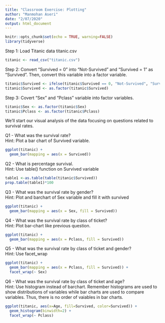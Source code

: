 ```yaml
---
title: "Classroom Exercise: Plotting"
author: "Manmohan Aseri"
date: "2/07/2020"
output: html_document
---
```


```r
knitr::opts_chunk$set(echo = TRUE, warning=FALSE)
library(tidyverse)
```



Step 1: Load Titanic data titanic.csv
```r
titanic <- read_csv("titanic.csv")
```

Step 2: Convert "Survived = 0" into "Not-Survived" and "Survived = 1" as "Survived". Then, convert this variable into a factor variable.
```r
titanic$Survived <- ifelse(titanic$Survived == 0, "Not-Survived", "Survived")
titanic$Survived <- as.factor(titanic$Survived)
```

Step 3: Covert "Sex" and "Pclass" variable into factor variables.
```r
titanic$Sex <- as.factor(titanic$Sex)
titanic$Pclass <- as.factor(titanic$Pclass)
```


We'll start our visual analysis of the data focusing on questions related to survival rates. 

Q1 - What was the survival rate? <br>
Hint: Plot a bar chart of Survived variable.
```r
ggplot(titanic) + 
  geom_bar(mapping = aes(x = Survived))
```



Q2 - What is percentage survival. <br>
Hint: Use table() function on Survived variable
```r
table1 <-as.table(table(titanic$Survived))
prop.table(table1)*100
```


Q3 - What was the survival rate by gender? <br>
Hint: Plot and barchart of Sex variable and fill it with survived

```r
ggplot(titanic) + 
  geom_bar(mapping = aes(x = Sex, fill = Survived))
```


Q4 - What was the survival rate by class of ticket? <br>
Hint: Plot bar-chart like previous question. 
```r
ggplot(titanic) + 
  geom_bar(mapping = aes(x = Pclass, fill = Survived))
```

Q5 - What was the survival rate by class of ticket and gender? <br>
Hint: Use facet_wrap
```r
ggplot(titanic) + 
  geom_bar(mapping = aes(x = Pclass, fill = Survived)) + 
  facet_wrap(~ Sex)
```

Q6 - What was the survival rate by class of ticket and age? <br>
Hint: Use histogram instead of barchart. Remember histograms are used to show distributions of variables while bar charts are used to compare variables. Thus, there is no order of vaiables in bar charts.
```r
ggplot(titanic, aes(x=Age, fill=Survived, color=Survived)) +
  geom_histogram(binwidth=2) + 
  facet_wrap(~ Pclass)
```
